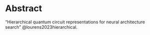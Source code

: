 # Abstract  {.unnumbered}

"Hierarchical quantum circuit representations for neural architecture search" @lourens2023hierarchical.
